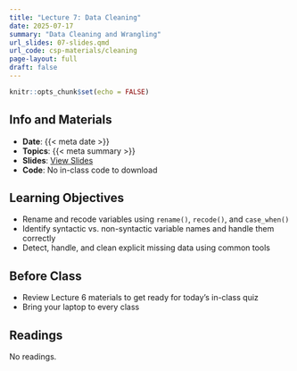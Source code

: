 ```yaml
---
title: "Lecture 7: Data Cleaning"
date: 2025-07-17
summary: "Data Cleaning and Wrangling"
url_slides: 07-slides.qmd
url_code: csp-materials/cleaning
page-layout: full
draft: false
---
```


```r
knitr::opts_chunk$set(echo = FALSE)
```

## Info and Materials

* **Date**: {{< meta date >}}
* **Topics**: {{< meta summary >}}
* **Slides**: [View Slides]({{< meta url_slides >}})
* **Code**: No in-class code to download


## Learning Objectives

- Rename and recode variables using `rename()`, `recode()`, and `case_when()`
- Identify syntactic vs. non-syntactic variable names and handle them correctly
- Detect, handle, and clean explicit missing data using common tools


## Before Class

- Review Lecture 6 materials to get ready for today's in-class quiz
- Bring your laptop to every class


## Readings

No readings.

<!-- FOR CSS I had this as optional
“Chapter 18 Missing values” from “R for Data Science” 2nd Edition. Not immediately relevant, but offers several tips that could be beneficial for your future work.
-->